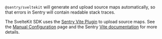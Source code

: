 `@sentry/sveltekit` will generate and upload source maps automatically, so that errors in Sentry will contain readable stack traces.

The SvelteKit SDK uses the [Sentry Vite Plugin](https://www.npmjs.com/package/@sentry/vite-plugin) to upload source maps. See the [Manual Configuration](../manual-setup/#configure-source-maps-upload) page and the Sentry [Vite documentation](https://www.npmjs.com/package/@sentry/vite-plugin) for more details.
